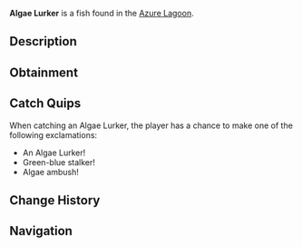{{FishInfobox
|image          = Algae Lurker.png
|rarity         = Rare
|sea            = Second Sea
|location       = [[Azure Lagoon]]
|sublocation    = 
|sources        = Fishing Rod
|radar_location = 
|prog_speed     = -25
|xp             = 245
|weather        = Clear
|time           = Day
|season         = Spring
|bait           = Squid
|base_weight    = 180
|base_value     = 510
|weight_range   = 108
|base_chance    = 48
|base_resil     = 24
}}
'''Algae Lurker''' is a {{Rarity|Rare}} fish found in the [[Azure Lagoon]].

== Description ==
{{Description|A long green-blue fish with light green fins, lurking among tangled algae.|Bestiary Entry}}

== Obtainment ==
{{Description|It hides where the lagoon blooms in stillness.|Bestiary Hint}}
{{Fish Availability|
Azure Lagoon
|top_rods      = 
Trident Rod\141381.42\6597.1;
Leviathan's Fang Rod\126685.7\6598.27;
No-Life Rod\103820.95\9832.63;
Free Spirit Rod\103707.45\8444.33;
Firefly Rod\96129.96\9606.52;
Candy Cane Rod\65214.58\7122.07;
Resourceful Rod\73641.73\7411.77;
Fast Rod\61225.48\7117.07;
Nocturnal Rod\42424.67\41179.29;
Egg Rod\92619.26\9550.47;
Verdant Shear Rod\89046.62\9182.07;
Blazebringer Rod\84446.97\8707.78;
Challenger's Rod\81457.19\7669.94;
Seraphic Rod\81138.32\5769.17;
Depthseeker Rod\76035.66\7475.11;
Rod Of The Forgotten Fang\74877.14\5432.31;
Avalanche Rod\73258.06\7210.54;
Rod Of The Depths\72717.18\6859.02;
Volcanic Rod\70610.62\6789.6;
Zeus Rod\68256.93\6563.28;
Ethereal Prism Rod\66433.37\5696.78;
Rod Of The Exalted One\63027.65\5376.11;
Steady Rod\62642.71\6232.34
|recommended   = Free Spirit Rod
}}

== Catch Quips ==
When catching an Algae Lurker, the player has a chance to make one of the following exclamations:
* An Algae Lurker!
* Green-blue stalker!
* Algae ambush!

== Change History ==
{{Change History|{{subst:Current Version}}}}

== Navigation ==
{{Fish Navbox|Azure Lagoon}}